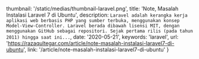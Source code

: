   thumbnail: '/static/medias/thumbnail-laravel.png',
  title: 'Note, Masalah Instalasi Laravel 7 di Ubuntu',
  description: `Laravel adalah kerangka kerja aplikasi web berbasis PHP yang sumber terbuka, menggunakan konsep Model-View-Controller. Laravel berada dibawah lisensi MIT, dengan menggunakan GitHub sebagai repositori. Sejak pertama rilis (pada tahun 2011) hingga saat ini...`,
  date: '2020-05-21',
  keywords: 'laravel',
  url: 'https://razaqultegar.com/article/note-masalah-instalasi-laravel7-di-ubuntu',
  link: '/article/note-masalah-instalasi-laravel7-di-ubuntu'
}
